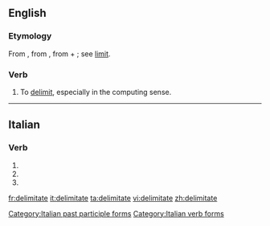 ==English==

===Etymology===
From {{etyl|fr|en}} {{term|délimiter|lang=fr}}, from {{etyl|LL.|en}} {{term|delimitare||to mark out the limits}}, from {{term|de-}} + {{term|limitare||to limit, bound}}; see [[limit]].

===Verb===
{{en-verb|delimitates|delimitating|delimitated}}

# To [[delimit]], especially in the computing sense.

----

==Italian==

===Verb===
{{head|it|verb form}}

# {{inflection of|delimitare||2|p|pres|indc|lang=it}}
# {{inflection of|delimitare||2|p|impr|lang=it}}
# {{feminine plural of|delimitato|lang=it}}

[[Category:Italian past participle forms]]
[[Category:Italian verb forms]]

[[fr:delimitate]]
[[it:delimitate]]
[[ta:delimitate]]
[[vi:delimitate]]
[[zh:delimitate]]